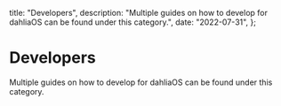   title: "Developers",
  description:
    "Multiple guides on how to develop for dahliaOS can be found under this category.",
  date: "2022-07-31",
};

# Developers

Multiple guides on how to develop for dahliaOS can be found under this category.
